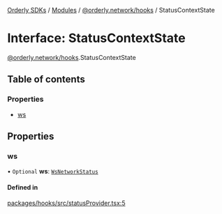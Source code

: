 [Orderly SDKs](/sdks/tech-doc/README) / [Modules](/sdks/tech-doc/modules) / [@orderly.network/hooks](/sdks/tech-doc/modules/orderly_network_hooks) / StatusContextState

# Interface: StatusContextState

[@orderly.network/hooks](/sdks/tech-doc/modules/orderly_network_hooks).StatusContextState

## Table of contents

### Properties

- [ws](/sdks/tech-doc/interfaces/orderly_network_hooks.StatusContextState#ws)

## Properties

### ws

• `Optional` **ws**: [`WsNetworkStatus`](/sdks/tech-doc/enums/orderly_network_hooks.WsNetworkStatus)

#### Defined in

[packages/hooks/src/statusProvider.tsx:5](https://github.com/OrderlyNetwork/js-sdk/blob/b90fff4/packages/hooks/src/statusProvider.tsx#L5)

